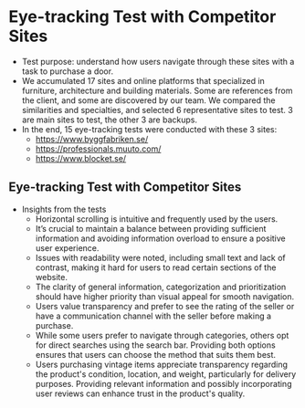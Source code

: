 # Eye-tracking Test with Competitor Sites

* Test purpose: understand how users navigate through these sites with a task to purchase a door.
* We accumulated 17 sites and online platforms that specialized in furniture, architecture and building materials. Some are references from the client, and some are discovered by our team. We compared the similarities and specialties, and selected 6 representative sites to test. 3 are main sites to test, the other 3 are backups.
* In the end, 15 eye-tracking tests were conducted with these 3 sites:
    * https://www.byggfabriken.se/
    * https://professionals.muuto.com/
    * https://www.blocket.se/

## Eye-tracking Test with Competitor Sites

* Insights from the tests
    * Horizontal scrolling is intuitive and frequently used by the users. 
    * It’s crucial to maintain a balance between providing sufficient information and avoiding information overload to ensure a positive user experience.
    * Issues with readability were noted, including small text and lack of contrast, making it hard for users to read certain sections of the website.
    * The clarity of general information, categorization and prioritization should have higher priority than visual appeal for smooth navigation.
    * Users value transparency and prefer to see the rating of the seller or have a communication channel with the seller before making a purchase.
    * While some users prefer to navigate through categories, others opt for direct searches using the search bar. Providing both options ensures that users can choose the method that suits them best.
    * Users purchasing vintage items appreciate transparency regarding the product's condition, location, and weight, particularly for delivery purposes. Providing relevant information and possibly incorporating user reviews can enhance trust in the product's quality.

 